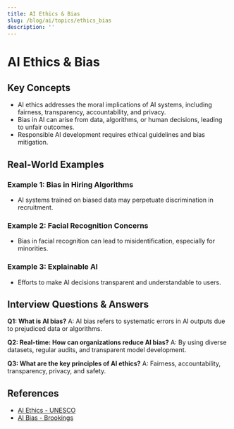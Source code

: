 ```yaml
---
title: AI Ethics & Bias
slug: /blog/ai/topics/ethics_bias
description: ''
---
```

# AI Ethics & Bias

## Key Concepts
- AI ethics addresses the moral implications of AI systems, including fairness, transparency, accountability, and privacy.
- Bias in AI can arise from data, algorithms, or human decisions, leading to unfair outcomes.
- Responsible AI development requires ethical guidelines and bias mitigation.

## Real-World Examples

### Example 1: Bias in Hiring Algorithms
- AI systems trained on biased data may perpetuate discrimination in recruitment.

### Example 2: Facial Recognition Concerns
- Bias in facial recognition can lead to misidentification, especially for minorities.

### Example 3: Explainable AI
- Efforts to make AI decisions transparent and understandable to users.

## Interview Questions & Answers

**Q1: What is AI bias?**
A: AI bias refers to systematic errors in AI outputs due to prejudiced data or algorithms.

**Q2: Real-time: How can organizations reduce AI bias?**
A: By using diverse datasets, regular audits, and transparent model development.

**Q3: What are the key principles of AI ethics?**
A: Fairness, accountability, transparency, privacy, and safety.

## References
- [AI Ethics - UNESCO](https://en.unesco.org/artificial-intelligence/ethics)
- [AI Bias - Brookings](https://www.brookings.edu/research/algorithmic-bias-detection-and-mitigation-best-practices-and-policies-to-reduce-consumer-harms/)
